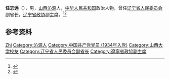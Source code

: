 '''任志远'''（{{bd|1909年||1985年}}），男，[[山西|山西]][[沁源|沁源]]人，[[中华人民共和国|中华人民共和国]]政治人物，曾任[[辽宁省人民委员会|辽宁省人民委员会]]副省长，[[辽宁省政协|辽宁省政协]]副主席。<ref>{{cite book|title=中囯人名大辞典·当代人物卷|author=廖盖隆等编|year=1990|publisher=上海辞书出版社|location=上海|page=}}</ref><ref>{{Cite book|title=中华人民共和国职官志|author=何虎生, 李耀东, 向常福主编|publisher=中国社会出版社|year=2003|isbn=9787800883934|location=北京|pages=}}</ref>

== 参考资料 ==
{{reflist}}

{{中国人物小作品}}

{{Authority control}}
{{DEFAULTSORT:Ren任}}
[[Category:任姓|Zhi]]
[[Category:沁源人|Category:沁源人]]
[[Category:中国共产党党员_(1934年入党)|Category:中国共产党党员 (1934年入党)]]
[[Category:山西大学校友|Category:山西大学校友]]
[[Category:辽宁省人民委员会副省长|Category:辽宁省人民委员会副省长]]
[[Category:遼寧省政協副主席|Category:遼寧省政協副主席]]